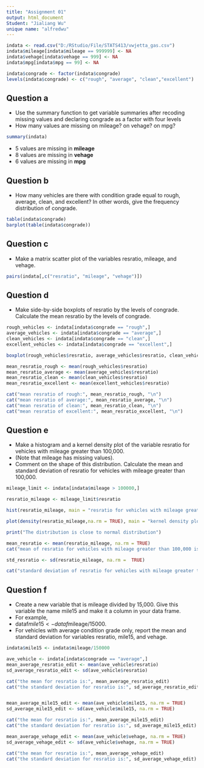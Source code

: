 ```yaml
---
title: "Assignment 01"
output: html_document
Student: "Jialiang Wu"
unique name: "alfredwu"
---
```


```r
indata <- read.csv("D:/RStudio/File/STATS413/vwjetta_gas.csv")
indata$mileage[indata$mileage == 999999] <- NA
indata$vehage[indata$vehage == 999] <- NA
indata$mpg[indata$mpg == 99] <- NA

indata$congrade <- factor(indata$congrade)
levels(indata$congrade) <- c("rough", "average", "clean","excellent")
```

## Question a

* Use the summary function to get variable summaries after recoding missing values and declaring congrade as a factor with four levels
* How many values are missing on mileage? on vehage? on mpg?

```r
summary(indata)
```
* 5 values are missing in **mileage**
* 8 values are missing in **vehage**
* 6 values are missing in **mpg**

##  Question b

* How many vehicles are there with condition grade equal to rough, average, clean, and excellent? In other words, give the frequency distribution of congrade.

```r
table(indata$congrade)
barplot(table(indata$congrade))
```

## Question c

* Make a matrix scatter plot of the variables resratio, mileage, and vehage.

```r
pairs(indata[,c("resratio", "mileage", "vehage")])
```

## Question d

* Make side-by-side boxplots of resratio by the levels of congrade. Calculate the mean resratio by the levels of congrade.

```r
rough_vehicles <- indata[indata$congrade == "rough",]
average_vehicles <- indata[indata$congrade == "average",]
clean_vehicles <- indata[indata$congrade == "clean",]
excellent_vehicles <- indata[indata$congrade == "excellent",]

boxplot(rough_vehicles$resratio, average_vehicles$resratio, clean_vehicles$resratio, excellent_vehicles$resratio)

mean_resratio_rough <- mean(rough_vehicles$resratio)
mean_resratio_average <- mean(average_vehicles$resratio)
mean_resratio_clean <- mean(clean_vehicles$resratio)
mean_resratio_excellent <- mean(excellent_vehicles$resratio)

cat("mean resratio of rough:", mean_resratio_rough, "\n")
cat("mean resratio of average:", mean_resratio_average, "\n")
cat("mean resratio of clean:", mean_resratio_clean, "\n")
cat("mean resratio of excellent:", mean_resratio_excellent, "\n")
```

## Question e

* Make a histogram and a kernel density plot of the variable resratio for vehicles with mileage greater than 100,000. 
* (Note that mileage has missing values). 
* Comment on the shape of this distribution. Calculate the mean and standard deviation of resratio for vehicles with mileage greater than 100,000.

```r
mileage_limit <- indata[indata$mileage > 100000,]

resratio_mileage <- mileage_limit$resratio

hist(resratio_mileage, main = "resratio for vehicles with mileage greater than 100,000", xlab = "resratio", ylab = "Frequency")

plot(density(resratio_mileage,na.rm = TRUE), main = "kernel density plot of resratio for vehicles with mileage greater than 100,000")

print("The distribution is close to normal distribution")

mean_resratio <- mean(resratio_mileage, na.rm = TRUE)
cat("mean of resratio for vehicles with mileage greater than 100,000 is:", mean_resratio)

std_resratio <- sd(resratio_mileage, na.rm =  TRUE)

cat("standard deviation of resratio for vehicles with mileage greater than 100,000 is:", std_resratio)
```

## Question f

* Create a new variable that is mileage divided by 15,000. Give this variable the name mile15 and make it a column in your data frame. 
* For example,
* dataf$mile15 <- dataf$mileage/15000.
* For vehicles with average condition grade only, report the mean and standard deviation for variables resratio, mile15, and vehage.

```r
indata$mile15 <- indata$mileage/150000

ave_vehicle <- indata[indata$congrade == "average",]
mean_average_resratio_edit <- mean(ave_vehicle$resratio)
sd_average_resratio_edit <- sd(ave_vehicle$resratio)

cat("the mean for resratio is:", mean_average_resratio_edit)
cat("the standard deviation for resratio is:", sd_average_resratio_edit)


mean_average_mile15_edit <- mean(ave_vehicle$mile15, na.rm = TRUE)
sd_average_mile15_edit <- sd(ave_vehicle$mile15, na.rm = TRUE)

cat("the mean for resratio is:", mean_average_mile15_edit)
cat("the standard deviation for resratio is:", sd_average_mile15_edit)

mean_average_vehage_edit <- mean(ave_vehicle$vehage, na.rm = TRUE)
sd_average_vehage_edit <- sd(ave_vehicle$vehage, na.rm = TRUE)

cat("the mean for resratio is:", mean_average_vehage_edit)
cat("the standard deviation for resratio is:", sd_average_vehage_edit)
```

